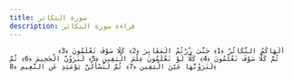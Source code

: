 ```yaml
---
title: سورة التكاثر
description: قراءة سورة التكاثر
---
```


                أَلْهَاكُمُ التَّكَاثُرُ ﴿1﴾ حَتَّىٰ زُرْتُمُ الْمَقَابِرَ ﴿2﴾ كَلَّا سَوْفَ تَعْلَمُونَ ﴿3﴾ ثُمَّ كَلَّا سَوْفَ تَعْلَمُونَ ﴿4﴾ كَلَّا لَوْ تَعْلَمُونَ عِلْمَ الْيَقِينِ ﴿5﴾ لَتَرَوُنَّ الْجَحِيمَ ﴿6﴾ ثُمَّ لَتَرَوُنَّهَا عَيْنَ الْيَقِينِ ﴿7﴾ ثُمَّ لَتُسْأَلُنَّ يَوْمَئِذٍ عَنِ النَّعِيمِ ﴿8﴾
